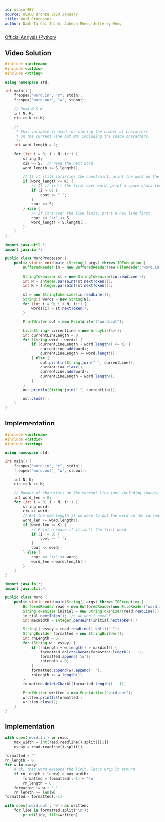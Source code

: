 ```yaml
---
id: usaco-987
source: USACO Bronze 2020 January
title: Word Processor
author: Danh Ta Chi Thanh, Juheon Rhee, Jefferey Meng
---
```


[Official Analysis (Python)](http://www.usaco.org/current/data/sol_word_bronze_jan20.html)

## Video Solution

<Youtube id="lE6mM6--wR0" />

<Spoiler title="Video Solution Code">
<LanguageSection>
<CPPSection>

```cpp
#include <iostream>
#include <cstdio>
#include <string>

using namespace std;

int main() {
	freopen("word.in", "r", stdin);
	freopen("word.out", "w", stdout);

	// Read N & K.
	int N, K;
	cin >> N >> K;

	/*
	 * This variable is used for storing the number of characters
	 * on the current line but NOT including the space characters.
	 */
	int word_length = 0;

	for (int i = 0; i < N; i++) {
		string S;
		cin >> S;  // Read the next word.
		word_length += S.length();

		// If it still satisfies the constraint, print the word on the same line.
		if (word_length <= K) {
			// If it isn't the first ever word, print a space character.
			if (i > 0) {
				cout << " ";
			}
			cout << S;
		} else {
			// If it's over the line limit, print a new line first.
			cout << '\n' << S;
			word_length = S.length();
		}
	}
}
```

</CPPSection>
<JavaSection>

```java
import java.util.*;
import java.io.*;

public class WordProcessor {
	public static void main (String[] args) throws IOException {
		BufferedReader in = new BufferedReader(new FileReader("word.in"));
		
		StringTokenizer st = new StringTokenizer(in.readLine());
		int N = Integer.parseInt(st.nextToken());
		int K = Integer.parseInt(st.nextToken());

		st = new StringTokenizer(in.readLine());
		String[] words = new String[N];
		for (int i = 0; i < N; i++) {
			words[i] = st.nextToken();
		}

		PrintWriter out = new PrintWriter("word.out");

		List<String> currentLine = new ArrayList<>();
		int currentLineLength = 0;
		for (String word : words) {
			if (currentLineLength + word.length() <= K) {
				currentLine.add(word);
				currentLineLength += word.length();
			} else {
				out.println(String.join(" ", currentLine));
				currentLine.clear();
				currentLine.add(word);
				currentLineLength = word.length();
			}
		}
		out.println(String.join(" ", currentLine));

		out.close();
	}
}
```

</JavaSection>
</LanguageSection>
</Spoiler>

<LanguageSection>
<CPPSection>

## Implementation

```cpp
#include <iostream>
#include <cstdio>
#include <string>

using namespace std;

int main() {
	freopen("word.in", "r", stdin);
	freopen("word.out", "w", stdout);

	int N, K;
	cin >> N >> K;

	// Number of characters on the current line (not including spaces)
	int word_len = 0;
	for (int i = 0; i < N; i++) {
		string word;
		cin >> word;
		// Get the new length if we were to put the word on the current line.
		word_len += word.length();
		if (word_len <= K) {
			// Print a space if it isn't the first word.
			if (i != 0) {
				cout << ' ';
			}
			cout << word;
		} else {
			cout << "\n" << word;
			word_len = word.length();
		}
	}
}
```

</CPPSection>
<JavaSection>

```java
import java.io.*;
import java.util.*;

public class Word {
	public static void main(String[] args) throws IOException {
		BufferedReader read = new BufferedReader(new FileReader("word.in"));
		StringTokenizer initial = new StringTokenizer(read.readLine());
		initial.nextToken();  // we won't need N
		int maxWidth = Integer.parseInt(initial.nextToken());

		String[] essay = read.readLine().split(" ");
		StringBuilder formatted = new StringBuilder();
		int rnLength = 0;
		for (String w : essay) {
			if (rnLength + w.length() > maxWidth) {
				formatted.deleteCharAt(formatted.length() - 1);
				formatted.append('\n');
				rnLength = 0;
			}
			formatted.append(w).append(' ');
			rnLength += w.length();
		}
		formatted.deleteCharAt(formatted.length() - 1);

		PrintWriter written = new PrintWriter("word.out");
		written.println(formatted);
		written.close();
	}
}
```

</JavaSection>
<PySection>

## Implementation

```python
with open('word.in') as read:
	max_width = int(read.readline().split()[1])
	essay = read.readline().split()

formatted = ""
rn_length = 0
for w in essay:
	# ok, this word exceeds the limit, let's wrap it around
	if rn_length + len(w) > max_width:
		formatted = formatted[:-1] + '\n'
		rn_length = 0
	formatted += w + ' '
	rn_length += len(w)
formatted = formatted[:-1]

with open('word.out', 'w') as written:
	for line in formatted.split('\n'):
		print(line, file=written)
```

</PySection>
</LanguageSection>
